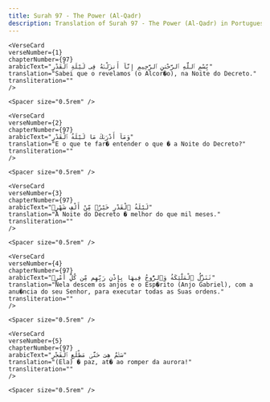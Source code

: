 ```yaml
---
title: Surah 97 - The Power (Al-Qadr)  
description: Translation of Surah 97 - The Power (Al-Qadr) in Portuguese
---
```







    <VerseCard 
    verseNumber={1}
    chapterNumber={97}
    arabicText="بِّسْمِ ٱللَّهِ ٱلرَّحْمَٰنِ ٱلرَّحِيمِ إِنَّآ أَنزَلْنَٰهُ فِى لَيْلَةِ ٱلْقَدْرِ"
    translation="Sabei que o revelamos (o Alcor�o), na Noite do Decreto."
    transliteration=""
    />

    <Spacer size="0.5rem" />
                
    <VerseCard 
    verseNumber={2}
    chapterNumber={97}
    arabicText="وَمَآ أَدْرَىٰكَ مَا لَيْلَةُ ٱلْقَدْرِ"
    translation="E o que te far� entender o que � a Noite do Decreto?"
    transliteration=""
    />

    <Spacer size="0.5rem" />
                
    <VerseCard 
    verseNumber={3}
    chapterNumber={97}
    arabicText="لَيْلَةُ ٱلْقَدْرِ خَيْرٌۭ مِّنْ أَلْفِ شَهْرٍۢ"
    translation="A Noite do Decreto � melhor do que mil meses."
    transliteration=""
    />

    <Spacer size="0.5rem" />
                
    <VerseCard 
    verseNumber={4}
    chapterNumber={97}
    arabicText="تَنَزَّلُ ٱلْمَلَٰٓئِكَةُ وَٱلرُّوحُ فِيهَا بِإِذْنِ رَبِّهِم مِّن كُلِّ أَمْرٍۢ"
    translation="Nela descem os anjos e o Esp�rito (Anjo Gabriel), com a anu�ncia do seu Senhor, para executar todas as Suas ordens."
    transliteration=""
    />

    <Spacer size="0.5rem" />
                
    <VerseCard 
    verseNumber={5}
    chapterNumber={97}
    arabicText="سَلَٰمٌ هِىَ حَتَّىٰ مَطْلَعِ ٱلْفَجْرِ"
    translation="(Ela) � paz, at� ao romper da aurora!"
    transliteration=""
    />

    <Spacer size="0.5rem" />
                